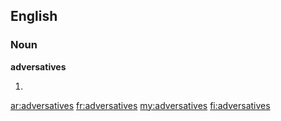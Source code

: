 ==English==

===Noun===
'''adversatives'''

# {{plural of|[[adversative]]}}

[[ar:adversatives]]
[[fr:adversatives]]
[[my:adversatives]]
[[fi:adversatives]]